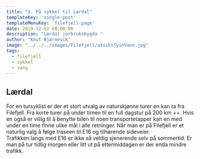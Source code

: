 ```yaml
---
title: "3. På sykkel til Lærdal"
templateKey: 'single-post'
templateMenuKey: 'filefjell-page'
date: 2019-12-02 08:00:00
description: "Lærdal jorbruksbygda "
author: "Knut Bjørnevik"
image: "../../../images/Filefjell/utsiktTyinVann.jpg"
tags:
  - filefjell
  - sykkel
  - vang
---
```

## Lærdal 

For en tursyklist er der et stort utvalg av naturskjønne turer en kan ta fra Filefjell. 
Fra korte turer på under timen til en full dagstur på 200 km ++. 
Hvis en også er villig til å benytte bilen til noen transportetapper kan en med under en time finne ulike mål i alle retninger.
Når man er på Filefjell er et naturlig valg å følge traseen til E16 og tilhørende sideveier.  
Trafikken langs med E16 er ikke så veldig sjenerende selv på sommertid. 
Er man på tur tidlig morgen eller litt ut på ettermiddagen er der enda mindre trafikk.
